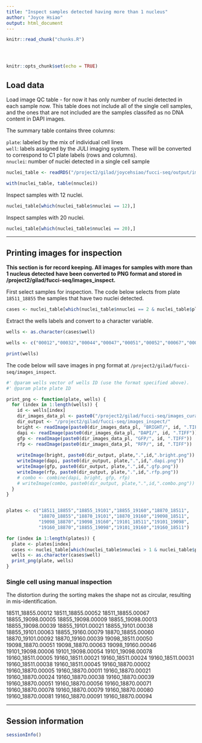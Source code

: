 ```yaml
---
title: "Inspect samples detected having more than 1 nucleus"
author: "Joyce Hsiao"
output: html_document
---
```



<!-- The file analysis/chunks.R contains chunks that define default settings
shared across the workflowr files. -->
```r
knitr::read_chunk("chunks.R")
```

<!-- Update knitr chunk options -->
```r
```

<!-- Insert the date the file was last updated -->
```r
```

<!-- Insert the code version (Git commit SHA1) if Git repository exists and R
 package git2r is installed -->
```r
```

```r
knitr::opts_chunk$set(echo = TRUE)
```


## Load data 

Load image QC table - for now it has only number of nuclei detected in each sample now. This table does not include all of the single cell samples, and the ones that are not included are the samples classifed as no DNA content in DAPI images. 

The summary table contains three columns:

`plate`: labeled by the mix of individual cell lines  
`well`: labels assigned by the JULI imaging system. These will be converted to correspond to C1 plate labels (rows and columns).  
`nnuclei`: number of nuclei detected in a single cell sample  

```r
nuclei_table <- readRDS("/project2/gilad/joycehsiao/fucci-seq/output/image-qc.rds")

with(nuclei_table, table(nnuclei))
```

Inspect samples with 12 nuclei.

```r
nuclei_table[which(nuclei_table$nnuclei == 12),]
```

Inspect samples with 20 nuclei.

```r
nuclei_table[which(nuclei_table$nnuclei == 20),]
```

---

## Printing images for inspection

**This section is for record keeping. All images for samples with more than 1 nucleus detected have been converted to PNG format and stored in /project2/gilad/fucci-seq/images_inspect.**

First select samples for inspection. The code below selects from plate `18511_18855` the samples that have two nuclei detected.

```r
cases <- nuclei_table[which(nuclei_table$nnuclei == 2 & nuclei_table$plate == "18511_18855"),]
```

Extract the wells labels and convert to a character variable.

```r
wells <- as.character(cases$well)

wells <- c("00012","00032","00044","00047","00051","00052","00067","00076","00085","00088","00096")

print(wells)
```

The code below will save images in png format at `/project2/gilad/fucci-seq/images_inspect`.

```r
#' @param wells vector of wells ID (use the format specified above).
#' @param plate plate ID

print_png <- function(plate, wells) {
  for (index in 1:length(wells)) {
    id <- wells[index]
    dir_images_data_pl <- paste0("/project2/gilad/fucci-seq/images_curated/",plate,"/")
    dir_output <- "/project2/gilad/fucci-seq/images_inspect/"
    bright <- readImage(paste0(dir_images_data_pl, "BRIGHT/", id, ".TIFF"))
    dapi <- readImage(paste0(dir_images_data_pl, "DAPI/", id, ".TIFF"))
    gfp <- readImage(paste0(dir_images_data_pl, "GFP/", id, ".TIFF"))
    rfp <- readImage(paste0(dir_images_data_pl, "RFP/", id, ".TIFF"))
    
    writeImage(bright, paste0(dir_output, plate,".",id,".bright.png"))
    writeImage(dapi, paste0(dir_output, plate,".",id,".dapi.png"))
    writeImage(gfp, paste0(dir_output, plate,".",id,".gfp.png"))
    writeImage(rfp, paste0(dir_output, plate,".",id,".rfp.png"))
    # combo <- combine(dapi, bright, gfp, rfp)
    # writeImage(combo, paste0(dir_output, plate,".",id,".combo.png"))
  }
}


plates <- c("18511_18855","18855_19101","18855_19160","18870_18511",
            "18870_18855","18870_19101","18870_19160","19098_18511",
            "19098_18870","19098_19160","19101_18511","19101_19098",
            "19160_18870","18855_19098","19101_19160","19160_18511")

for (index in 1:length(plates)) {
  plate <- plates[index]
  cases <- nuclei_table[which(nuclei_table$nnuclei > 1 & nuclei_table$plate == plate),]
  wells <- as.character(cases$well)
  print_png(plate, wells) 
}


```


### Single cell using manual inspection

The distortion during the sorting makes the shape not as circular, resulting in mis-identification.

18511_18855.00012
18511_18855.00052
18511_18855.00067
18855_19098.00005
18855_19098.00009
18855_19098.00013
18855_19098.00039
18855_19101.00021
18855_19101.00038
18855_19101.00063
18855_19160.00079
18870_18855.00060
18870_19101.00092
18870_19160.00039
19098_18511.00050
19098_18870.00051
19098_18870.00063
19098_19160.00046
19101_19098.00006
19101_19098.00054
19101_19098.00078
19160_18511.00005
19160_18511.00021
19160_18511.00024
19160_18511.00031
19160_18511.00038
19160_18511.00045
19160_18870.00002
19160_18870.00005
19160_18870.00011
19160_18870.00021
19160_18870.00024
19160_18870.00038
19160_18870.00039
19160_18870.00051
19160_18870.00056
19160_18870.00071
19160_18870.00078
19160_18870.00079
19160_18870.00080
19160_18870.00081
19160_18870.00091
19160_18870.00094





---

## Session information

```r
sessionInfo()
```

